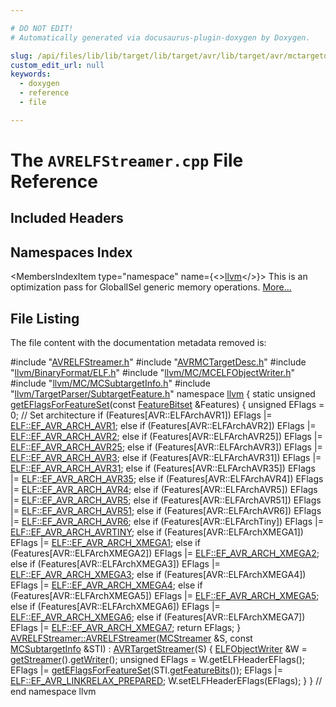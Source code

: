 ```yaml
---

# DO NOT EDIT!
# Automatically generated via docusaurus-plugin-doxygen by Doxygen.

slug: /api/files/lib/lib/target/lib/target/avr/lib/target/avr/mctargetdesc/avrelfstreamer-cpp
custom_edit_url: null
keywords:
  - doxygen
  - reference
  - file

---
```





# The `AVRELFStreamer.cpp` File Reference

<DoxygenPage pluginConfig={pluginConfig}>



## Included Headers

<IncludesList>
<IncludesListItem
  filePath="AVRELFStreamer.h"
  permalink="/docs/api/files/lib/lib/target/lib/target/avr/lib/target/avr/mctargetdesc/avrelfstreamer-h"
  isLocal="true" />
<IncludesListItem
  filePath="AVRMCTargetDesc.h"
  permalink="/docs/api/files/lib/lib/target/lib/target/avr/lib/target/avr/mctargetdesc/avrmctargetdesc-h"
  isLocal="true" />
<IncludesListItem
  filePath="llvm/BinaryFormat/ELF.h"
  permalink="/docs/api/files/include/include/llvm/include/llvm/binaryformat/elf-h"
  isLocal="true" />
<IncludesListItem
  filePath="llvm/MC/MCELFObjectWriter.h"
  permalink="/docs/api/files/include/include/llvm/include/llvm/mc/mcelfobjectwriter-h"
  isLocal="true" />
<IncludesListItem
  filePath="llvm/MC/MCSubtargetInfo.h"
  permalink="/docs/api/files/include/include/llvm/include/llvm/mc/mcsubtargetinfo-h"
  isLocal="true" />
<IncludesListItem
  filePath="llvm/TargetParser/SubtargetFeature.h"
  permalink="/docs/api/files/include/include/llvm/include/llvm/targetparser/subtargetfeature-h"
  isLocal="true" />
</IncludesList>

## Namespaces Index

<MembersIndex>

<MembersIndexItem
  type="namespace"
  name={<><a href="/docs/api/namespaces/llvm">llvm</a></>}>
This is an optimization pass for GlobalISel generic memory operations. <a href="/docs/api/namespaces/llvm/#details">More...</a>
</MembersIndexItem>

</MembersIndex>


## File Listing

The file content with the documentation metadata removed is:

<ProgramListing>

<Link id="l00001" /><CodeLine lineNumber="1"><span class="doxyHighlightPreprocessor">#include &quot;<a href="/docs/api/files/lib/lib/target/lib/target/avr/lib/target/avr/mctargetdesc/avrelfstreamer-h">AVRELFStreamer.h</a>&quot;</span></CodeLine>
<Link id="l00002" /><CodeLine lineNumber="2"><span class="doxyHighlightPreprocessor">#include &quot;<a href="/docs/api/files/lib/lib/target/lib/target/avr/lib/target/avr/mctargetdesc/avrmctargetdesc-h">AVRMCTargetDesc.h</a>&quot;</span></CodeLine>
<Link id="l00003" /><CodeLine lineNumber="3"><span class="doxyHighlightPreprocessor">#include &quot;<a href="/docs/api/files/include/include/llvm/include/llvm/binaryformat/elf-h">llvm/BinaryFormat/ELF.h</a>&quot;</span></CodeLine>
<Link id="l00004" /><CodeLine lineNumber="4"><span class="doxyHighlightPreprocessor">#include &quot;<a href="/docs/api/files/include/include/llvm/include/llvm/mc/mcelfobjectwriter-h">llvm/MC/MCELFObjectWriter.h</a>&quot;</span></CodeLine>
<Link id="l00005" /><CodeLine lineNumber="5"><span class="doxyHighlightPreprocessor">#include &quot;<a href="/docs/api/files/include/include/llvm/include/llvm/mc/mcsubtargetinfo-h">llvm/MC/MCSubtargetInfo.h</a>&quot;</span></CodeLine>
<Link id="l00006" /><CodeLine lineNumber="6"><span class="doxyHighlightPreprocessor">#include &quot;<a href="/docs/api/files/include/include/llvm/include/llvm/targetparser/subtargetfeature-h">llvm/TargetParser/SubtargetFeature.h</a>&quot;</span></CodeLine>
<Link id="l00007" /><CodeLine lineNumber="7"></CodeLine>
<Link id="l00008" /><CodeLine lineNumber="8"><span class="doxyHighlightKeyword">namespace </span><span class="doxyHighlight"><a href="/docs/api/namespaces/llvm">llvm</a> &#123;</span></CodeLine>
<Link id="l00009" /><CodeLine lineNumber="9"></CodeLine>
<Link id="l00010" /><CodeLine lineNumber="10" lineLink="/docs/api/namespaces/llvm/#a65639d47c4e2ec7156b6f4af0f290420"><span class="doxyHighlightKeyword">static</span><span class="doxyHighlight"> </span><span class="doxyHighlightKeywordType">unsigned</span><span class="doxyHighlight"> <a href="/docs/api/namespaces/llvm/#a65639d47c4e2ec7156b6f4af0f290420">getEFlagsForFeatureSet</a>(</span><span class="doxyHighlightKeyword">const</span><span class="doxyHighlight"> <a href="/docs/api/classes/llvm/featurebitset">FeatureBitset</a> &amp;Features) &#123;</span></CodeLine>
<Link id="l00011" /><CodeLine lineNumber="11"><span class="doxyHighlight">  </span><span class="doxyHighlightKeywordType">unsigned</span><span class="doxyHighlight"> EFlags = 0;</span></CodeLine>
<Link id="l00012" /><CodeLine lineNumber="12"></CodeLine>
<Link id="l00013" /><CodeLine lineNumber="13"><span class="doxyHighlight">  </span><span class="doxyHighlightComment">// Set architecture</span></CodeLine>
<Link id="l00014" /><CodeLine lineNumber="14"><span class="doxyHighlight">  </span><span class="doxyHighlightKeywordFlow">if</span><span class="doxyHighlight"> (Features&#91;AVR::ELFArchAVR1&#93;)</span></CodeLine>
<Link id="l00015" /><CodeLine lineNumber="15"><span class="doxyHighlight">    EFlags |= <a href="/docs/api/namespaces/llvm/elf/#ad987c1e8cb698d475eff233b5c217c5ea3130a3892d132989d644df42ae140289">ELF::EF&#95;AVR&#95;ARCH&#95;AVR1</a>;</span></CodeLine>
<Link id="l00016" /><CodeLine lineNumber="16"><span class="doxyHighlight">  </span><span class="doxyHighlightKeywordFlow">else</span><span class="doxyHighlight"> </span><span class="doxyHighlightKeywordFlow">if</span><span class="doxyHighlight"> (Features&#91;AVR::ELFArchAVR2&#93;)</span></CodeLine>
<Link id="l00017" /><CodeLine lineNumber="17"><span class="doxyHighlight">    EFlags |= <a href="/docs/api/namespaces/llvm/elf/#ad987c1e8cb698d475eff233b5c217c5ea738c1adbf00394ccde79af15688875e1">ELF::EF&#95;AVR&#95;ARCH&#95;AVR2</a>;</span></CodeLine>
<Link id="l00018" /><CodeLine lineNumber="18"><span class="doxyHighlight">  </span><span class="doxyHighlightKeywordFlow">else</span><span class="doxyHighlight"> </span><span class="doxyHighlightKeywordFlow">if</span><span class="doxyHighlight"> (Features&#91;AVR::ELFArchAVR25&#93;)</span></CodeLine>
<Link id="l00019" /><CodeLine lineNumber="19"><span class="doxyHighlight">    EFlags |= <a href="/docs/api/namespaces/llvm/elf/#ad987c1e8cb698d475eff233b5c217c5eace68495b0492291b02a8d9791b766c6c">ELF::EF&#95;AVR&#95;ARCH&#95;AVR25</a>;</span></CodeLine>
<Link id="l00020" /><CodeLine lineNumber="20"><span class="doxyHighlight">  </span><span class="doxyHighlightKeywordFlow">else</span><span class="doxyHighlight"> </span><span class="doxyHighlightKeywordFlow">if</span><span class="doxyHighlight"> (Features&#91;AVR::ELFArchAVR3&#93;)</span></CodeLine>
<Link id="l00021" /><CodeLine lineNumber="21"><span class="doxyHighlight">    EFlags |= <a href="/docs/api/namespaces/llvm/elf/#ad987c1e8cb698d475eff233b5c217c5eaec3d5a3c3874d826aca93a80de88c8f7">ELF::EF&#95;AVR&#95;ARCH&#95;AVR3</a>;</span></CodeLine>
<Link id="l00022" /><CodeLine lineNumber="22"><span class="doxyHighlight">  </span><span class="doxyHighlightKeywordFlow">else</span><span class="doxyHighlight"> </span><span class="doxyHighlightKeywordFlow">if</span><span class="doxyHighlight"> (Features&#91;AVR::ELFArchAVR31&#93;)</span></CodeLine>
<Link id="l00023" /><CodeLine lineNumber="23"><span class="doxyHighlight">    EFlags |= <a href="/docs/api/namespaces/llvm/elf/#ad987c1e8cb698d475eff233b5c217c5eaf1eea18b0f69b32999e654eb0bd36e10">ELF::EF&#95;AVR&#95;ARCH&#95;AVR31</a>;</span></CodeLine>
<Link id="l00024" /><CodeLine lineNumber="24"><span class="doxyHighlight">  </span><span class="doxyHighlightKeywordFlow">else</span><span class="doxyHighlight"> </span><span class="doxyHighlightKeywordFlow">if</span><span class="doxyHighlight"> (Features&#91;AVR::ELFArchAVR35&#93;)</span></CodeLine>
<Link id="l00025" /><CodeLine lineNumber="25"><span class="doxyHighlight">    EFlags |= <a href="/docs/api/namespaces/llvm/elf/#ad987c1e8cb698d475eff233b5c217c5ea297716582bda6ef3fcee8b366e397187">ELF::EF&#95;AVR&#95;ARCH&#95;AVR35</a>;</span></CodeLine>
<Link id="l00026" /><CodeLine lineNumber="26"><span class="doxyHighlight">  </span><span class="doxyHighlightKeywordFlow">else</span><span class="doxyHighlight"> </span><span class="doxyHighlightKeywordFlow">if</span><span class="doxyHighlight"> (Features&#91;AVR::ELFArchAVR4&#93;)</span></CodeLine>
<Link id="l00027" /><CodeLine lineNumber="27"><span class="doxyHighlight">    EFlags |= <a href="/docs/api/namespaces/llvm/elf/#ad987c1e8cb698d475eff233b5c217c5eaf457c98dee3d15b566dbceee35dc4d71">ELF::EF&#95;AVR&#95;ARCH&#95;AVR4</a>;</span></CodeLine>
<Link id="l00028" /><CodeLine lineNumber="28"><span class="doxyHighlight">  </span><span class="doxyHighlightKeywordFlow">else</span><span class="doxyHighlight"> </span><span class="doxyHighlightKeywordFlow">if</span><span class="doxyHighlight"> (Features&#91;AVR::ELFArchAVR5&#93;)</span></CodeLine>
<Link id="l00029" /><CodeLine lineNumber="29"><span class="doxyHighlight">    EFlags |= <a href="/docs/api/namespaces/llvm/elf/#ad987c1e8cb698d475eff233b5c217c5eab2f3e0fa33fd942bb77befc7ea64fe89">ELF::EF&#95;AVR&#95;ARCH&#95;AVR5</a>;</span></CodeLine>
<Link id="l00030" /><CodeLine lineNumber="30"><span class="doxyHighlight">  </span><span class="doxyHighlightKeywordFlow">else</span><span class="doxyHighlight"> </span><span class="doxyHighlightKeywordFlow">if</span><span class="doxyHighlight"> (Features&#91;AVR::ELFArchAVR51&#93;)</span></CodeLine>
<Link id="l00031" /><CodeLine lineNumber="31"><span class="doxyHighlight">    EFlags |= <a href="/docs/api/namespaces/llvm/elf/#ad987c1e8cb698d475eff233b5c217c5ea2a0769fbd7bb3daede38b4c0b2c69140">ELF::EF&#95;AVR&#95;ARCH&#95;AVR51</a>;</span></CodeLine>
<Link id="l00032" /><CodeLine lineNumber="32"><span class="doxyHighlight">  </span><span class="doxyHighlightKeywordFlow">else</span><span class="doxyHighlight"> </span><span class="doxyHighlightKeywordFlow">if</span><span class="doxyHighlight"> (Features&#91;AVR::ELFArchAVR6&#93;)</span></CodeLine>
<Link id="l00033" /><CodeLine lineNumber="33"><span class="doxyHighlight">    EFlags |= <a href="/docs/api/namespaces/llvm/elf/#ad987c1e8cb698d475eff233b5c217c5ea73863741260248ca5bb0d3e73b46a840">ELF::EF&#95;AVR&#95;ARCH&#95;AVR6</a>;</span></CodeLine>
<Link id="l00034" /><CodeLine lineNumber="34"><span class="doxyHighlight">  </span><span class="doxyHighlightKeywordFlow">else</span><span class="doxyHighlight"> </span><span class="doxyHighlightKeywordFlow">if</span><span class="doxyHighlight"> (Features&#91;AVR::ELFArchTiny&#93;)</span></CodeLine>
<Link id="l00035" /><CodeLine lineNumber="35"><span class="doxyHighlight">    EFlags |= <a href="/docs/api/namespaces/llvm/elf/#ad987c1e8cb698d475eff233b5c217c5ea363f54ed413239dbe4877fb25dd5c6b5">ELF::EF&#95;AVR&#95;ARCH&#95;AVRTINY</a>;</span></CodeLine>
<Link id="l00036" /><CodeLine lineNumber="36"><span class="doxyHighlight">  </span><span class="doxyHighlightKeywordFlow">else</span><span class="doxyHighlight"> </span><span class="doxyHighlightKeywordFlow">if</span><span class="doxyHighlight"> (Features&#91;AVR::ELFArchXMEGA1&#93;)</span></CodeLine>
<Link id="l00037" /><CodeLine lineNumber="37"><span class="doxyHighlight">    EFlags |= <a href="/docs/api/namespaces/llvm/elf/#ad987c1e8cb698d475eff233b5c217c5ea0528ca7165159dd32c54126d2ff2b72a">ELF::EF&#95;AVR&#95;ARCH&#95;XMEGA1</a>;</span></CodeLine>
<Link id="l00038" /><CodeLine lineNumber="38"><span class="doxyHighlight">  </span><span class="doxyHighlightKeywordFlow">else</span><span class="doxyHighlight"> </span><span class="doxyHighlightKeywordFlow">if</span><span class="doxyHighlight"> (Features&#91;AVR::ELFArchXMEGA2&#93;)</span></CodeLine>
<Link id="l00039" /><CodeLine lineNumber="39"><span class="doxyHighlight">    EFlags |= <a href="/docs/api/namespaces/llvm/elf/#ad987c1e8cb698d475eff233b5c217c5ea7444b6a476422d076741657fa77a97d8">ELF::EF&#95;AVR&#95;ARCH&#95;XMEGA2</a>;</span></CodeLine>
<Link id="l00040" /><CodeLine lineNumber="40"><span class="doxyHighlight">  </span><span class="doxyHighlightKeywordFlow">else</span><span class="doxyHighlight"> </span><span class="doxyHighlightKeywordFlow">if</span><span class="doxyHighlight"> (Features&#91;AVR::ELFArchXMEGA3&#93;)</span></CodeLine>
<Link id="l00041" /><CodeLine lineNumber="41"><span class="doxyHighlight">    EFlags |= <a href="/docs/api/namespaces/llvm/elf/#ad987c1e8cb698d475eff233b5c217c5ea622f074576045d4fe3466a4cd033ced2">ELF::EF&#95;AVR&#95;ARCH&#95;XMEGA3</a>;</span></CodeLine>
<Link id="l00042" /><CodeLine lineNumber="42"><span class="doxyHighlight">  </span><span class="doxyHighlightKeywordFlow">else</span><span class="doxyHighlight"> </span><span class="doxyHighlightKeywordFlow">if</span><span class="doxyHighlight"> (Features&#91;AVR::ELFArchXMEGA4&#93;)</span></CodeLine>
<Link id="l00043" /><CodeLine lineNumber="43"><span class="doxyHighlight">    EFlags |= <a href="/docs/api/namespaces/llvm/elf/#ad987c1e8cb698d475eff233b5c217c5eaf09e23d1bbef63069cd2e7d04609f313">ELF::EF&#95;AVR&#95;ARCH&#95;XMEGA4</a>;</span></CodeLine>
<Link id="l00044" /><CodeLine lineNumber="44"><span class="doxyHighlight">  </span><span class="doxyHighlightKeywordFlow">else</span><span class="doxyHighlight"> </span><span class="doxyHighlightKeywordFlow">if</span><span class="doxyHighlight"> (Features&#91;AVR::ELFArchXMEGA5&#93;)</span></CodeLine>
<Link id="l00045" /><CodeLine lineNumber="45"><span class="doxyHighlight">    EFlags |= <a href="/docs/api/namespaces/llvm/elf/#ad987c1e8cb698d475eff233b5c217c5ea66b28f23d92a225e9ff4eb2a98c24922">ELF::EF&#95;AVR&#95;ARCH&#95;XMEGA5</a>;</span></CodeLine>
<Link id="l00046" /><CodeLine lineNumber="46"><span class="doxyHighlight">  </span><span class="doxyHighlightKeywordFlow">else</span><span class="doxyHighlight"> </span><span class="doxyHighlightKeywordFlow">if</span><span class="doxyHighlight"> (Features&#91;AVR::ELFArchXMEGA6&#93;)</span></CodeLine>
<Link id="l00047" /><CodeLine lineNumber="47"><span class="doxyHighlight">    EFlags |= <a href="/docs/api/namespaces/llvm/elf/#ad987c1e8cb698d475eff233b5c217c5ea9358f378082fa1a00fd5dc7bbae55798">ELF::EF&#95;AVR&#95;ARCH&#95;XMEGA6</a>;</span></CodeLine>
<Link id="l00048" /><CodeLine lineNumber="48"><span class="doxyHighlight">  </span><span class="doxyHighlightKeywordFlow">else</span><span class="doxyHighlight"> </span><span class="doxyHighlightKeywordFlow">if</span><span class="doxyHighlight"> (Features&#91;AVR::ELFArchXMEGA7&#93;)</span></CodeLine>
<Link id="l00049" /><CodeLine lineNumber="49"><span class="doxyHighlight">    EFlags |= <a href="/docs/api/namespaces/llvm/elf/#ad987c1e8cb698d475eff233b5c217c5ea8434715191c8f73c44f7a9cb17b9dd33">ELF::EF&#95;AVR&#95;ARCH&#95;XMEGA7</a>;</span></CodeLine>
<Link id="l00050" /><CodeLine lineNumber="50"></CodeLine>
<Link id="l00051" /><CodeLine lineNumber="51"><span class="doxyHighlight">  </span><span class="doxyHighlightKeywordFlow">return</span><span class="doxyHighlight"> EFlags;</span></CodeLine>
<Link id="l00052" /><CodeLine lineNumber="52"><span class="doxyHighlight">&#125;</span></CodeLine>
<Link id="l00053" /><CodeLine lineNumber="53"></CodeLine>
<Link id="l00054" /><CodeLine lineNumber="54" lineLink="/docs/api/classes/llvm/avrelfstreamer/#a680bdc9c72ca2dfa148f8b0092a75337"><span class="doxyHighlight"><a href="/docs/api/classes/llvm/avrelfstreamer/#a680bdc9c72ca2dfa148f8b0092a75337">AVRELFStreamer::AVRELFStreamer</a>(<a href="/docs/api/classes/llvm/mcstreamer">MCStreamer</a> &amp;S, </span><span class="doxyHighlightKeyword">const</span><span class="doxyHighlight"> <a href="/docs/api/classes/llvm/mcsubtargetinfo">MCSubtargetInfo</a> &amp;STI)</span></CodeLine>
<Link id="l00055" /><CodeLine lineNumber="55"><span class="doxyHighlight">    : <a href="/docs/api/classes/llvm/avrtargetstreamer/#aa83f2f0948bfec5d056cc5d60b01f27f">AVRTargetStreamer</a>(S) &#123;</span></CodeLine>
<Link id="l00056" /><CodeLine lineNumber="56"><span class="doxyHighlight">  <a href="/docs/api/classes/llvm/elfobjectwriter">ELFObjectWriter</a> &amp;W = <a href="/docs/api/classes/llvm/avrelfstreamer/#a065efdd76998bf470448a4d3885e73bc">getStreamer</a>().<a href="/docs/api/classes/llvm/mcelfstreamer/#a88517f360c788177b14d3d3d85182145">getWriter</a>();</span></CodeLine>
<Link id="l00057" /><CodeLine lineNumber="57"><span class="doxyHighlight">  </span><span class="doxyHighlightKeywordType">unsigned</span><span class="doxyHighlight"> EFlags = W.getELFHeaderEFlags();</span></CodeLine>
<Link id="l00058" /><CodeLine lineNumber="58"></CodeLine>
<Link id="l00059" /><CodeLine lineNumber="59"><span class="doxyHighlight">  EFlags |= <a href="/docs/api/namespaces/llvm/#a65639d47c4e2ec7156b6f4af0f290420">getEFlagsForFeatureSet</a>(STI.<a href="/docs/api/classes/llvm/mcsubtargetinfo/#a53afee158973a8af8c60263ddb5b2d07">getFeatureBits</a>());</span></CodeLine>
<Link id="l00060" /><CodeLine lineNumber="60"><span class="doxyHighlight">  EFlags |= <a href="/docs/api/namespaces/llvm/elf/#ad987c1e8cb698d475eff233b5c217c5ea819ada9869b697e64c1b30e0247f8f36">ELF::EF&#95;AVR&#95;LINKRELAX&#95;PREPARED</a>;</span></CodeLine>
<Link id="l00061" /><CodeLine lineNumber="61"></CodeLine>
<Link id="l00062" /><CodeLine lineNumber="62"><span class="doxyHighlight">  W.setELFHeaderEFlags(EFlags);</span></CodeLine>
<Link id="l00063" /><CodeLine lineNumber="63"><span class="doxyHighlight">&#125;</span></CodeLine>
<Link id="l00064" /><CodeLine lineNumber="64"></CodeLine>
<Link id="l00065" /><CodeLine lineNumber="65"><span class="doxyHighlight">&#125; </span><span class="doxyHighlightComment">// end namespace llvm</span></CodeLine>

</ProgramListing>


</DoxygenPage>
